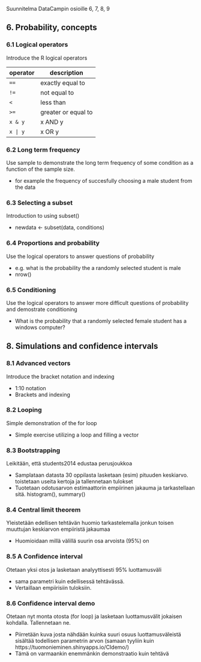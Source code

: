 Suunnitelma DataCampin osioille 6, 7, 8, 9  

## 6. Probability, concepts

### 6.1 Logical operators
Introduce the R logical operators

operator  | description
----------|------------
`==`      | exactly equal to
`!=`      | not equal to
`<`       | less than
`>=`      | greater or equal to
`x & y`   | x AND y
`x | y`   | x OR y

### 6.2 Long term frequency
Use sample to demonstrate the long term frequency of some condition as a function of the sample size. 

- for example the frequency of succesfully choosing a male student from the data

### 6.3 Selecting a subset
Introduction to using subset()

- newdata <- subset(data, conditions)

### 6.4 Proportions and probability
Use the logical operators to answer questions of probability

- e.g. what is the probability the a randomly selected student is male
- nrow()

### 6.5 Conditioning
Use the logical operators to answer more difficult questions of probability and demostrate conditioning

- What is the probability that a randomly selected female student has a windows computer?



## 8. Simulations and confidence intervals


### 8.1 Advanced vectors
Introduce the bracket notation and indexing 

- 1:10 notation
- Brackets and indexing

### 8.2 Looping
Simple demonstration of the for loop

- Simple exercise utilizing a loop and filling a vector

### 8.3 Bootstrapping
Leikitään, että students2014 edustaa perusjoukkoa

- Samplataan datasta 30 oppilasta lasketaan (esim) pituuden keskiarvo. toistetaan useita kertoja ja tallennetaan tulokset
- Tuotetaan odotusarvon estimaattorin empiirinen jakauma ja tarkastellaan sitä. histogram(), summary()

### 8.4 Central limit theorem
Yleistetään edellisen tehtävän huomio tarkastelemalla jonkun toisen muuttujan keskiarvon empiiristä jakaumaa

- Huomioidaan millä välillä suurin osa arvoista (95%) on

### 8.5 A Confidence interval
Otetaan yksi otos ja lasketaan analyyttisesti 95% luottamusväli

- sama parametri kuin edellisessä tehtävässä. 
- Vertaillaan empiirisiin tuloksiin.

### 8.6 Confidence interval demo
Otetaan nyt monta otosta (for loop) ja lasketaan luottamusvälit jokaisen kohdalla. Tallennetaan ne.

- Piirretään kuva josta nähdään kuinka suuri osuus luottamusväleistä sisältää todellisen parametrin arvon (samaan tyyliin kuin https://tuomonieminen.shinyapps.io/CIdemo/)
- Tämä on varmaankin enemmänkin demonstraatio kuin tehtävä
